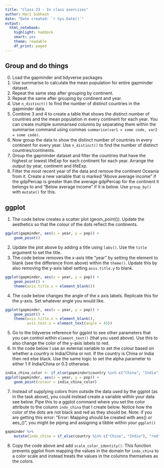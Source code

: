 ```yaml
---
title: "Class 23 - In class exercises"
author: Hari Subhash
date: "Date created: `r Sys.Date()`"
output:
  html_notebook:
    highlight: haddock
    smart: yes
    theme: readable
    df_print: paged
---
```



## Group and do things
0. Load the gapminder and tidyverse packages
1. Use summarise to calculate the mean population for entire gapminder dataset.
2. Repeat the same step after grouping by continent.
3. Repeat the same after grouping by continent and year.
4. Use `n_distinct()` to find the number of distinct countries in the gapminder data. 
5. Combine 3 and 4 to create a table that shows the distinct number of countries and the mean population in every continent for each year. You can create multiple summarised columns by separating them within the summarise command using commas 
`summarise(var1 = some code, var2 = some code)`.
6. Now group the data to show the distinct number of countries in every continent for every year. Use `n_distinct()` to find the number of distinct countries/continents.
7. Group the gapminder dataset and filter the countries that have the highest or lowest lifeExp for each continent for each year. Arrange the output by year,  continent and lifeExp.
8. Filter the most recent year of the data and remove the continent Oceania from it. Create a new variable that is marked "Above average income" if the gdpPercap is greater than the average gdpPercap for the continent it belongs to and "Below average income" if it is below. Use `group_by()` with `mutate()` for this.


## ggplot

1. The code below creates a scatter plot (geom_point()). Update the aesthetics so that the colour of the dots reflect the continents.
```r
ggplot(gapminder, aes(x = year, y = pop)) +
    geom_point()
```
2. Update the plot above by adding a title using `labs()`. Use the `title` argument to set the title.
3. The code below removes the x-axis title "year" by setting the element to blank (see the difference from above) within the `theme()`. Update this by also removing the y-axis label setting `axis.title.y` to blank.
```r
ggplot(gapminder, aes(x = year, y = pop)) +
    geom_point() +
    theme(axis.title.x = element_blank())
```

4. The code below changes the angle of the x axis labels. Replicate this for the y-axis. Set whatever angle you would like. 

```r
ggplot(gapminder, aes(x = year, y = pop)) +
    geom_point() +
    theme(axis.title.x = element_blank(),
          axis.text.x = element_text(angle = 45))
```

5. Go to the tidyverse reference for ggplot to see other parameters that you can control within `element_text()` (that you used above). Use this to also change the color of the y-axis labels to red.
6. In the code below I use an external variable to set the colour based on whether a country is India/China or not. If the country is China or India then red else black. Use the same logic to set the alpha parameter to either 1 if India/China or 0.3 otherwise.

```r
india_china_color <- if_else(gapminder$country %in% c("China", "India"), "red", "black")
ggplot(gapminder, aes(x = year, y = pop)) +
    geom_point(colour = india_china_color) 
```

7. Instead of supplying colors from outside the data used by the ggplot (as in the task above), you could instead create a variable within your data see below. Pipe this to a ggplot command where you set the color attribute to the column `indo_china` that I create below. Notice how the color of the dots are not black and red as they should be. Note: if you are getting this error: "Error: Mapping should be created with aes() or aes_()", you might be piping and assigning a tibble within your `ggplot()`

```r
gapminder %>% 
    mutate(indo_china = if_else(country %in% c("China", "India"), "red", "black"))
```

8. Copy the code above and add `scale_color_identity()`. This function prevents ggplot from mapping the values in the domain for `indo_china` to a color scale and instead treats the values in the columns themselves as the colors.



